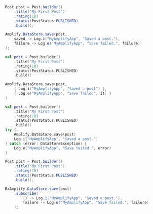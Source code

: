 <BlockSwitcher>
<Block name="Java">

```java
Post post = Post.builder()
    .title("My First Post")
    .rating(10)
    .status(PostStatus.PUBLISHED)
    .build();

Amplify.DataStore.save(post,
    saved -> Log.i("MyAmplifyApp", "Saved a post."),
    failure -> Log.e("MyAmplifyApp", "Save failed.", failure)
);
```

</Block>
<Block name="Kotlin - Callbacks">

```kotlin
val post = Post.builder()
    .title("My First Post")
    .rating(10)
    .status(PostStatus.PUBLISHED)
    .build()

Amplify.DataStore.save(post,
    { Log.i("MyAmplifyApp", "Saved a post") },
    { Log.e("MyAmplifyApp", "Save failed", it) }
)
```

</Block>
<Block name="Kotlin - Coroutines (Beta)">

```kotlin
val post = Post.builder()
    .title("My First Post")
    .rating(10)
    .status(PostStatus.PUBLISHED)
    .build()
try {
    Amplify.DataStore.save(post)
    Log.i("MyAmplifyApp", "Saved a post.")
} catch (error: DataStoreException) {
    Log.e("MyAmplifyApp", "Save failed.", error)
}
```

</Block>
<Block name="RxJava">

```java
Post post = Post.builder()
    .title("My First Post")
    .rating(10)
    .status(PostStatus.PUBLISHED)
    .build();

RxAmplify.DataStore.save(post)
    .subscribe(
        () -> Log.i("MyAmplifyApp", "Saved a post."),
        failure -> Log.e("MyAmplifyApp", "Save failed.", failure)
    );
```

</Block>
</BlockSwitcher>
